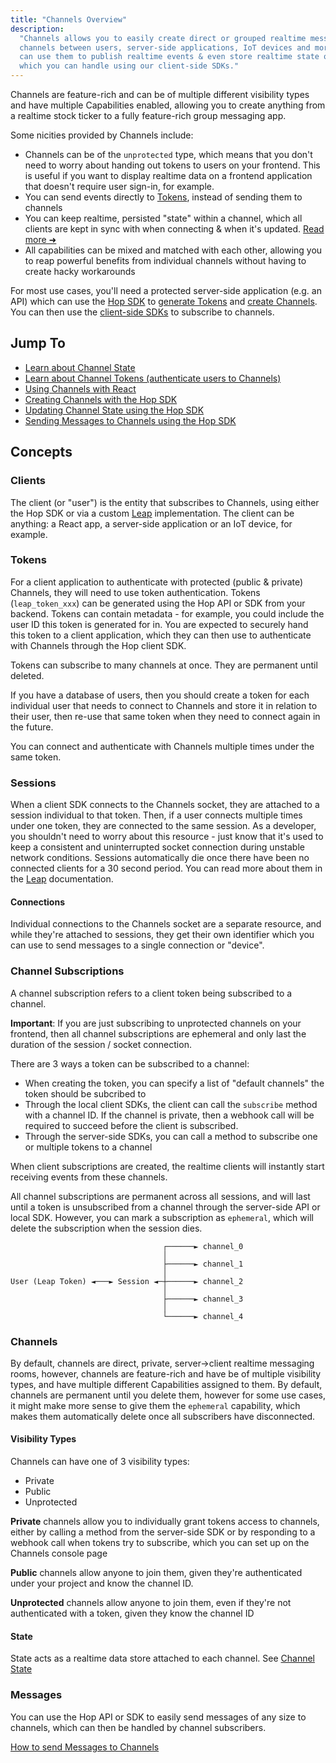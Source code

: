 ```yaml
---
title: "Channels Overview"
description:
  "Channels allows you to easily create direct or grouped realtime message
  channels between users, server-side applications, IoT devices and more. You
  can use them to publish realtime events & even store realtime state objects
  which you can handle using our client-side SDKs."
---
```


Channels are feature-rich and can be of multiple different visibility types and
have multiple Capabilities enabled, allowing you to create anything from a
realtime stock ticker to a fully feature-rich group messaging app.

Some nicities provided by Channels include:

- Channels can be of the `unprotected` type, which means that you don't need to
  worry about handing out tokens to users on your frontend. This is useful if
  you want to display realtime data on a frontend application that doesn't
  require user sign-in, for example.
- You can send events directly to [Tokens](/channels/tokens), instead of sending
  them to channels
- You can keep realtime, persisted "state" within a channel, which all clients
  are kept in sync with when connecting & when it's updated.
  [Read more ➜](/channels/channel-state)
- All capabilities can be mixed and matched with each other, allowing you to
  reap powerful benefits from individual channels without having to create hacky
  workarounds

For most use cases, you'll need a protected server-side application (e.g. an
API) which can use the [Hop SDK](/sdks/server/js) to
[generate Tokens](/channels/tokens) and
[create Channels](/channels/creating-channels). You can then use the
[client-side SDKs](/sdks/client/js) to subscribe to channels.

## Jump To

- [Learn about Channel State](/channels/channel-state)
- [Learn about Channel Tokens (authenticate users to Channels)](/channels/tokens)
- [Using Channels with React](/channels/reference/react)
- [Creating Channels with the Hop SDK](/channels/reference/creating-channels)
- [Updating Channel State using the Hop SDK](/channels/reference/updating-channel-state)
- [Sending Messages to Channels using the Hop SDK](/channels/reference/sending-messages)

## Concepts

### Clients

The client (or "user") is the entity that subscribes to Channels, using either
the Hop SDK or via a custom [Leap](/channels/internals/leap) implementation. The
client can be anything: a React app, a server-side application or an IoT device,
for example.

### Tokens

For a client application to authenticate with protected (public & private)
Channels, they will need to use token authentication. Tokens (`leap_token_xxx`)
can be generated using the Hop API or SDK from your backend. Tokens can contain
metadata - for example, you could include the user ID this token is generated
for in. You are expected to securely hand this token to a client application,
which they can then use to authenticate with Channels through the Hop client
SDK.

Tokens can subscribe to many channels at once. They are permanent until deleted.

If you have a database of users, then you should create a token for each
individual user that needs to connect to Channels and store it in relation to
their user, then re-use that same token when they need to connect again in the
future.

You can connect and authenticate with Channels multiple times under the same
token.

### Sessions

When a client SDK connects to the Channels socket, they are attached to a
session individual to that token. Then, if a user connects multiple times under
one token, they are connected to the same session. As a developer, you shouldn't
need to worry about this resource - just know that it's used to keep a
consistent and uninterrupted socket connection during unstable network
conditions. Sessions automatically die once there have been no connected clients
for a 30 second period. You can read more about them in the
[Leap](/channels/internals/leap) documentation.

#### Connections

Individual connections to the Channels socket are a separate resource, and while
they're attached to sessions, they get their own identifier which you can use to
send messages to a single connection or "device".

### Channel Subscriptions

A channel subscription refers to a client token being subscribed to a channel.

**Important**: If you are just subscribing to unprotected channels on your
frontend, then all channel subscriptions are ephemeral and only last the
duration of the session / socket connection.

There are 3 ways a token can be subscribed to a channel:

- When creating the token, you can specify a list of "default channels" the
  token should be subcribed to
- Through the local client SDKs, the client can call the `subscribe` method with
  a channel ID. If the channel is private, then a webhook call will be required
  to succeed before the client is subscribed.
- Through the server-side SDKs, you can call a method to subscribe one or
  multiple tokens to a channel

When client subscriptions are created, the realtime clients will instantly start
receiving events from these channels.

All channel subscriptions are permanent across all sessions, and will last until
a token is unsubscribed from a channel through the server-side API or local SDK.
However, you can mark a subscription as `ephemeral`, which will delete the
subscription when the session dies.

```
                                  ┌──────► channel_0
                                  │
                                  ├──────► channel_1
                                  │
User (Leap Token) ◄───► Session ◄─┼──────► channel_2
                                  │
                                  ├──────► channel_3
                                  │
                                  └──────► channel_4
```

### Channels

By default, channels are direct, private, server->client realtime messaging
rooms, however, channels are feature-rich and have be of multiple visibility
types, and have multiple different Capabilities assigned to them. By default,
channels are permanent until you delete them, however for some use cases, it
might make more sense to give them the `ephemeral` capability, which makes them
automatically delete once all subscribers have disconnected.

#### Visibility Types

Channels can have one of 3 visibility types:

- Private
- Public
- Unprotected

**Private** channels allow you to individually grant tokens access to channels,
either by calling a method from the server-side SDK or by responding to a
webhook call when tokens try to subscribe, which you can set up on the Channels
console page

**Public** channels allow anyone to join them, given they're authenticated under
your project and know the channel ID.

**Unprotected** channels allow anyone to join them, even if they're not
authenticated with a token, given they know the channel ID

#### State

State acts as a realtime data store attached to each channel. See
[Channel State](/channels/channel-state)

### Messages

You can use the Hop API or SDK to easily send messages of any size to channels,
which can then be handled by channel subscribers.

[How to send Messages to Channels](/channels/reference/sending-messages)
